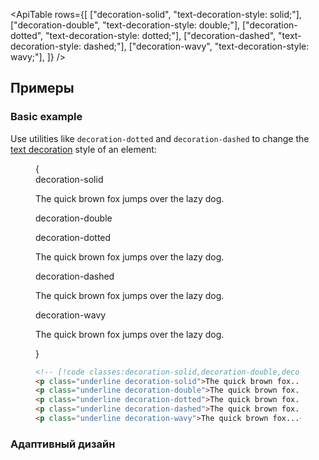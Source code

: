 

<ApiTable
  rows={[
    ["decoration-solid", "text-decoration-style: solid;"],
    ["decoration-double", "text-decoration-style: double;"],
    ["decoration-dotted", "text-decoration-style: dotted;"],
    ["decoration-dashed", "text-decoration-style: dashed;"],
    ["decoration-wavy", "text-decoration-style: wavy;"],
  ]}
/>

## Примеры

### Basic example

Use utilities like `decoration-dotted` and `decoration-dashed` to change the [text decoration](/docs/text-decoration-line) style of an element:

<Figure>

<Example>
  {
    <div className="flex flex-col gap-8 text-gray-900 dark:text-gray-200">
      <div>
        <div className="mb-3 font-mono text-sm font-medium text-gray-500 dark:text-gray-400">decoration-solid</div>
        <p className="text-lg font-medium underline decoration-solid">The quick brown fox jumps over the lazy dog.</p>
      </div>
      <div>
        <div className="mb-3 font-mono text-sm font-medium text-gray-500 dark:text-gray-400">decoration-double</div>
        <p
          className="text-lg font-medium underline decoration-double"
          children="The quick brown fox jumps over the lazy dog."
        />
      </div>
      <div>
        <div className="mb-3 font-mono text-sm font-medium text-gray-500 dark:text-gray-400">decoration-dotted</div>
        <p className="text-lg font-medium underline decoration-dotted">The quick brown fox jumps over the lazy dog.</p>
      </div>
      <div>
        <div className="mb-3 font-mono text-sm font-medium text-gray-500 dark:text-gray-400">decoration-dashed</div>
        <p className="text-lg font-medium underline decoration-dashed">The quick brown fox jumps over the lazy dog.</p>
      </div>
      <div>
        <div className="mb-3 font-mono text-sm font-medium text-gray-500 dark:text-gray-400">decoration-wavy</div>
        <p className="text-lg font-medium underline decoration-wavy">The quick brown fox jumps over the lazy dog.</p>
      </div>
    </div>
  }
</Example>

```html
<!-- [!code classes:decoration-solid,decoration-double,decoration-dotted,decoration-dashed,decoration-wavy] -->
<p class="underline decoration-solid">The quick brown fox...</p>
<p class="underline decoration-double">The quick brown fox...</p>
<p class="underline decoration-dotted">The quick brown fox...</p>
<p class="underline decoration-dashed">The quick brown fox...</p>
<p class="underline decoration-wavy">The quick brown fox...</p>
```

</Figure>

### Адаптивный дизайн

<ResponsiveDesign
  element="p"
  property="text-decoration-style"
  defaultClass="underline"
  featuredClass="decoration-dashed"
/>
